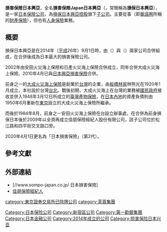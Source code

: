 {{NoteTA
|1=zh-tw:產物保險;zh-cn:财产保险;
}}
{{Infobox company
| name                = 損害保險日本興亞株式會社<br>{{lang|ja|損害保険ジャパン日本興亜株式会社}}
| name_en             = Sompo Japan Nipponkoa Insurance Inc.
| logo                = File:Sompo Japan Nipponkoa Insurance Logo.svg
| logo_size           = 250px
| logo_caption        = 
| image               = File:Shinjuku-Sompo-Japan- Insurance-Building-02.jpg
| image_size          = 150px
| image_caption       = 位於[[东京|东京]]西新宿的[[损保日本兴亚总部大楼|损保日本兴亚总部大楼]]
| type                = [[保險|保險]]
| native_name         = 
| native_name_lang    = <!-- 公司名稱原文語言的ISO 639-1代碼。例如填寫「ja」表示日語。 -->
| other_name          = 損保日本興亞
| traded_as           = 
| com_code            =
| ROC_UBN             = 
| fate                = 
| predecessor         = 
| successor           = 
| foundation          = {{Start date and age|2014|09|01}}
| defunct             = <!-- {{End date|YYYY|MM|DD}} -->
| area_served         = 
| founder             = 
| chairman            = 
| president           = 
| MD                  = 
| GM                  = 
| CEO                 = 
| COO                 = 
| CFO                 = 
| CMO                 = 
| CD                  = 
| key_people          = 取締役社長 二宮雅也
| location            = {{JAP}}[[東京都|東京都]][[新宿區|新宿區]][[西新宿|西新宿]]一丁目26番1號
| industry            = 
| products            = 
| services            = 
| revenue             = 
| operating_income    = 
| net_income          = 
| aum                 =
| assets              = 
| equity              = 
| owner               = [[損保日本興亞控股|損保日本興亞控股]]
| num_employees       = 27352名
| parent              = 
| divisions           = 
| subsid              = 
| homepage            = http://www.sjnk.co.jp/
| zip_code            = 160-8338
| telephone_no        = 
| slogan              = 
| capital             = 
| market_value        = 
| P/E_ratio           = 
| earnings_per_share  = 
| net_asset_value     = 
| accounting_period   = 
| major_shareholder   = 
| footnotes           = 
}}
'''損害保險日本興亞'''{{R|NikkeiC}}，全名'''損害保險Japan日本興亞'''（{{jpn|j=損害保険ジャパン日本興亜|hg=そんがいほけんジャパンにっぽんこうあ|rm=Songai hoken japan Nippon kōa|f=y}}，常簡稱為'''損保日本興亞'''），是一家[[日本|日本]][[保險公司|保險公司]]，為[[損保日本興亞控股|損保日本興亞控股]]旗下[[子公司|子公司]]。主要從事{{link-ja|損害保險|損害保険}}（即[[華語圈|華語圈]]所稱的[[財產保險|財產保險]]），但也有[[人身保險|人身保險]]業務。

==概要==
損保日本興亞是在2014年（[[平成|平成]]26年）9月1日時，由{{link-ja|日本損害保險|損害保険ジャパン}}（{{lang|ja|損害保険ジャパン}}）與{{link-ja|日本興亞損害保險|日本興亜損害保険}}（{{lang|ja|日本興亜損害保険}}）兩家公司合併組成，在合併後成為日本最大的損害保險公司。

2002年由安田火災海上保險和日產火災海上保險合併成立，同年合併大成火災海上保險。2010年4月已與[[日本興亞損害保險|日本興亞損害保險]]合併。

前身之一的[[大成火災海上保險|大成火災海上保險]]是創業於[[台灣|台灣]]的企業，由[[板橋林家|板橋林家]]林熊光在1920年1月成立，本社設於台灣[[台北|台北]]。戰後初期，大成火災海上在台灣的業務被[[國民政府|國民政府]]接收並併入1948年3月12日所成立的[[臺灣產物保險|臺灣產物保險]]，在[[日本內地|日本內地]]的資產負債則由1950年6月重新在[[東京|東京]]設立的大成火災海上保險所繼承。

而後於1984年8月，前身之一安田火災海上保險在台設立辦事處，在合併為前身損保日本後於2009年以全資再成立佳朋保險經紀人股份有限公司，該子公司位於松江路和四平街交叉路口旁。

2020年4月1日更名為「日本損害保險」（第2代）。

== 參考文獻 ==
{{reflist|refs=
<ref name="NikkeiC">{{Cite web |url=http://zh.cn.nikkei.com/industry/management-strategy/13402-20150306.html |title=損保日本興亞將對海外實施迄今最大出資 |language=zh-hant |archiveurl=https://web.archive.org/web/20190520044332/http://zh.cn.nikkei.com/industry/management-strategy/13402-20150306.html |archivedate=2019-05-20 |publisher=[[日經|日經]]中文網 |date=2015-03-06 |accessdate=2015-05-24 |dead-url=no }}</ref>
|
}}

==外部連結==
*[//www.sompo-japan.co.jp/ 日本損害保險]
*[http://www.sjnk.com.tw/ 佳朋保險經紀人]{{Dead link|date=2020年1月 |bot=InternetArchiveBot |fix-attempted=yes }}{{zh-tw}}
{{主要保险公司}}
{{Authority control}}
{{DEFAULTSORT:Sompo Japan Nipponkoa}}
[[Category:日本保险公司|Category:日本保险公司]]
[[Category:新宿區公司|Category:新宿區公司]]
[[category:東京證券交易所已除牌公司|category:東京證券交易所已除牌公司]]
[[category:芙蓉集團|category:芙蓉集團]]
[[Category:第一勸銀集團|Category:第一勸銀集團]]
[[Category:日本金融公司|Category:日本金融公司]]
[[Category:2014年成立的公司|Category:2014年成立的公司]]
[[Category:损害保险日本兴亚|Category:损害保险日本兴亚]]